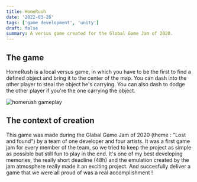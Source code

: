 ```yaml
---
title: HomeRush
date: '2022-03-26'
tags: ['game development', 'unity']
draft: false
summary: A versus game created for the Global Game Jam of 2020.
---
```


## The game

HomeRush is a local versus game, in which you have to be the first to find a defined object and bring it to the center of the map. You can dash into the other player to steal the object he's carrying. You can also dash to dodge the other player if you're the one carrying the object.

<Image
  alt="homerush gameplay"
  src="/static/images/games/homerushGamePlay.png"
  width={1280}
  height={720}
/>

## The context of creation

This game was made during the Glabal Game Jam of 2020 (theme : "Lost and found") by a team of one developer and four artists. It was a first game jam for every member of the team, so we tried to keep the project as simple as possible but still fun to play in the end. It's one of my best developing memories, the really short deadline (48h) and the emulation created by the jam atmosphere really made it an exciting project. And succesfully deliver a game that we were all proud of was a real accomplishment !
